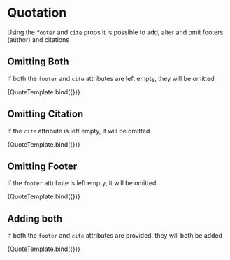 
<Meta title="Components/Quotation/Source" component={Quotation} />


# Quotation

Using the `footer` and `cite` props it is possible to add, alter and omit footers (author) and citations

## Omitting Both

If both the `footer` and `cite` attributes are left empty, they will be omitted

<Canvas>
  <Story
    name="NoSource"
    args={{
      children: 'Yeah, I said it, and you can quote me on that!',
      reverseQuote: false,
      reverseSource: false,
      footer: '',
      cite: '',
    }}
  >
    {QuoteTemplate.bind({})}
  </Story>
</Canvas>

## Omitting Citation

If the `cite` attribute is left empty, it will be omitted

<Canvas>
  <Story
    name="NoCite"
    args={{
      children: 'Yeah, I said it, and you can quote me on that!',
      reverseQuote: false,
      reverseSource: false,
      footer: 'quote from man quoted',
      cite: '',
    }}
  >
    {QuoteTemplate.bind({})}
  </Story>
</Canvas>

## Omitting Footer

If the `footer` attribute is left empty, it will be omitted

<Canvas>
  <Story
    name="NoFooter"
    args={{
      children: 'Yeah, I said it, and you can quote me on that!',
      reverseQuote: false,
      reverseSource: false,
      footer: '',
      cite: 'journal',
    }}
  >
    {QuoteTemplate.bind({})}
  </Story>
</Canvas>

## Adding both

If both the `footer` and `cite` attributes are provided, they will both be added

<Canvas>
  <Story
    name="Source"
    args={{
      children: 'Yeah, I said it, and you can quote me on that!',
      reverseQuote: false,
      reverseSource: false,
      footer: 'quote from man quoted',
      cite: 'journal',
    }}
  >
    {QuoteTemplate.bind({})}
  </Story>
</Canvas>
